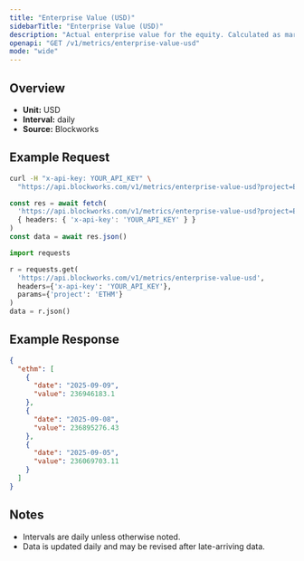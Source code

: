 ```yaml
---
title: "Enterprise Value (USD)"
sidebarTitle: "Enterprise Value (USD)"
description: "Actual enterprise value for the equity. Calculated as market cap - liabilities + assets"
openapi: "GET /v1/metrics/enterprise-value-usd"
mode: "wide"
---
```


## Overview

- **Unit:** USD
- **Interval:** daily
- **Source:** Blockworks

## Example Request

<CodeGroup>

```bash cURL
curl -H "x-api-key: YOUR_API_KEY" \
  "https://api.blockworks.com/v1/metrics/enterprise-value-usd?project=ETHM"
```

```typescript TypeScript
const res = await fetch(
  'https://api.blockworks.com/v1/metrics/enterprise-value-usd?project=ETHM',
  { headers: { 'x-api-key': 'YOUR_API_KEY' } }
)
const data = await res.json()
```

```python Python
import requests

r = requests.get(
  'https://api.blockworks.com/v1/metrics/enterprise-value-usd',
  headers={'x-api-key': 'YOUR_API_KEY'},
  params={'project': 'ETHM'}
)
data = r.json()
```

</CodeGroup>

## Example Response

```json
{
  "ethm": [
    {
      "date": "2025-09-09",
      "value": 236946183.1
    },
    {
      "date": "2025-09-08",
      "value": 236895276.43
    },
    {
      "date": "2025-09-05",
      "value": 236069703.11
    }
  ]
}
```

## Notes
- Intervals are daily unless otherwise noted.
- Data is updated daily and may be revised after late-arriving data.